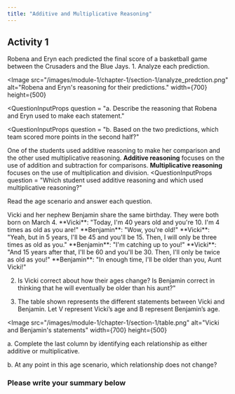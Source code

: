 ```yaml
---
title: "Additive and Multiplicative Reasoning"
---
```


## Activity 1

<Scenario>
Robena and Eryn each predicted the final score of a basketball game between the Crusaders and the Blue Jays.
</ Scenario>
1. Analyze each prediction.

<Image
  src="/images/module-1/chapter-1/section-1/analyze_predction.png"
  alt="Robena and Eryn's reasoning for their predictions."
  width={700}
  height={500}
></Image>
<QuestionInputProps 
    question = "a. Describe the reasoning that Robena and Eryn used to make each statement."
></QuestionInputProps>

<QuestionInputProps
    question = "b. Based on the two predictions, which team scored more points in the second half?"
></QuestionInputProps>

One of the students used additive reasoning to make her comparison and the other
used multiplicative reasoning. **Additive reasoning** focuses on the use of addition
and subtraction for comparisons. **Multiplicative reasoning** focuses on the use of
multiplication and division.
<QuestionInputProps question = 
    "Which student used additive reasoning and which used multiplicative reasoning?"
></QuestionInputProps>
Read the age scenario and answer each question.

<Scenario>
Vicki and her nephew Benjamin share the same birthday. They were both born on March 4.
**Vicki**: "Today, I'm 40 years old and you're 10. I'm 4 times as old as you are!"
**Benjamin**: "Wow, you're old!"
**Vicki**: "Yeah, but in 5 years, I'll be 45 and you'll be 15. Then, I will only be three times as old as you."
**Benjamin**: "I'm catching up to you!"
**Vicki**: "And 15 years after that, I'll be 60 and you'll be 30. Then, I'll only be twice as old as you!"
**Benjamin**: "In enough time, I'll be older than you, Aunt Vicki!"
</Scenario>

2. Is Vicki correct about how their ages change? Is Benjamin correct in thinking that he
will eventually be older than his aunt?"
<QuestionInputProps></QuestionInputProps>

3. The table shown represents the different statements between Vicki and Benjamin.
Let V represent Vicki’s age and B represent Benjamin’s age.

<Image
  src="/images/module-1/chapter-1/section-1/table.png"
  alt="Vicki and Benjamin's statements"
  width={700}
  height={500}
></Image>

a. Complete the last column by identifying each relationship as either additive or
multiplicative.

b. At any point in this age scenario, which relationship does not change?

<QuestionInputProps />

### Please write your summary below



